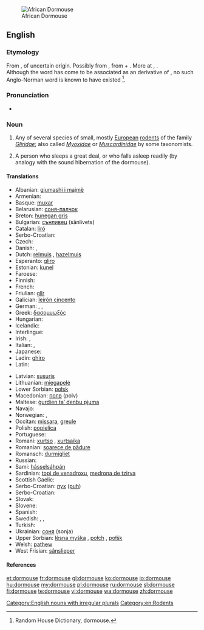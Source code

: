 [[File:Graphiurus_spec_-murinus-1.jpg|thumb|African Dormouse]]
==English==
{{rfc-auto}}
{{wikipedia}}

===Etymology===
From {{etyl|enm}} {{term|dormous|lang=enm}}, of uncertain origin. Possibly from {{term||dor-|lang=enm}}, from {{etyl|non}} {{term|dár||benumbed|lang=non}} + {{term|mous||mouse|lang=enm}}. More at {{l|en|doze}}, {{l|en|mouse}}. <br>Although the word has come to be associated as an {{etyl|xno|-}} derivative of  {{etyl|fro|-}} {{term|dormir||to sleep|lang=fro}}, no such Anglo-Norman word is known to have existed <ref>Random House Dictionary, dormouse.</ref>.

===Pronunciation===
* {{IPA|/ˈdɔːmaʊs/}}

===Noun===
{{en-noun|dormice}}

# Any of several species of small, mostly [[European]] [[rodent]]s of the family ''[[Gliridae]]''; also called ''[[Myoxidae]]'' or ''[[Muscardinidae]]'' by some taxonomists.
# {{figuratively}} A person who sleeps a great deal, or who falls asleep readily (by analogy with the sound hibernation of the dormouse).

====Translations====
{{trans-top|rodent}}
* Albanian: [[gjumashi i majmë]]
* Armenian: {{t-|hy|քնամուկ|tr=k’namuk}}
* Basque: [[muxar]]
* Belarusian: [[соня-палчок]]
* Breton: [[hunegan gris]]
* Bulgarian: [[сънливец]] (sănlivets)
* Catalan: [[liró]]
* Serbo-Croatian: {{t|sh|puh}}
* Czech: {{t+|cs|plch}}
* Danish: {{t-|da|syvsover}}, {{t-|da|hasselmus}}
* Dutch: [[relmuis]] {{f}}, [[hazelmuis]] {{f}}
* Esperanto: [[gliro]]
* Estonian: [[kunel]]
* Faroese: {{t-|fo|heslimús}}
* Finnish: {{t+|fi|unikeko}}
* French: {{t+|fr|loir|m}}
* Friulian: [[glîr]]
* Galician: [[leirón cincento]]
* German: {{t+|de|Bilch|m}}, {{t+|de|Schläfer|m}}, {{t+|de|Schlafmaus|f}}
* Greek: [[δασομυωξός]] {{m}}
* Hungarian: {{t+|hu|pele}}
* Icelandic: {{t-|is|heslimús}}
* Interlingue: {{t|ie|glire}}
* Irish: {{t-|ga|luch chodlamáin|f}}, {{t-|ga|dallóg fhéir|f}}
* Italian: {{t+|it|ghiro|m}}, {{t+|it|moscardino|m}}
* Japanese: {{t-|ja|ヤマネ|tr=yamane}}
* Ladin: [[ghiro]]
* Latin: {{t-|la|glis|m}}
{{trans-mid}}
* Latvian: [[susuris]]
* Lithuanian: [[miegapelė]]
* Lower Sorbian: [[połsk]]
* Macedonian: [[полв]] (polv)
* Maltese: [[ġurdien ta’ denbu pjuma]]
* Navajo: {{tø|nv|yéigo ałhoshii}}
* Norwegian: {{t-|no|syvsover}}, {{t-|no|sovemus}}
* Occitan: [[missara]], [[greule]]
* Polish: [[popielica]] {{f}}
* Portuguese: {{t+|pt|arganaz|m}}
* Romani: [[xurtso]] {{m}}, [[xurtsaika]] {{f}}
* Romanian: [[șoarece de pădure]]
* Romansch: [[durmigliet]]
* Russian: {{t+|ru|соня|f|tr=sónja}}
* Sami: [[hásselsáhpán]]
* Sardinian: [[topi de venadroxu]], [[medrona de tzirva]]
* Scottish Gaelic: {{t-|gd|dallag|f|xs=Scottish Gaelic}}
* Serbo-Croatian: [[пух]] ([[puh]])
* Serbo-Croatian: {{t-|sh|puh|m|xs=Serbo-Croatian}}
* Slovak: {{t-|sk|plch}}
* Slovene: {{t+|sl|polh|m}}
* Spanish: {{t+|es|lirón|m}}
* Swedish: {{t+|sv|sjusovare}}, {{t-|sv|sovmöss}}, {{t+|sv|hasselmus}}
* Turkish: {{t+|tr|kakırca}}
* Ukrainian: [[соня]] (sonja) {{f}}
* Upper Sorbian: [[lěsna myška]] {{f}}, [[połch]] {{m}}, [[połšk]] {{m}}
* Welsh: [[pathew]]
* West Frisian: [[sânslieper]]
{{trans-bottom}}

====References====
<references/>

[[Category:English nouns with irregular plurals]]
[[Category:en:Rodents]]

[[et:dormouse]]
[[fr:dormouse]]
[[gl:dormouse]]
[[ko:dormouse]]
[[io:dormouse]]
[[hu:dormouse]]
[[my:dormouse]]
[[pl:dormouse]]
[[ru:dormouse]]
[[sl:dormouse]]
[[fi:dormouse]]
[[te:dormouse]]
[[vi:dormouse]]
[[wa:dormouse]]
[[zh:dormouse]]